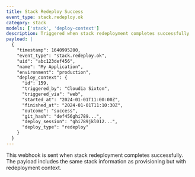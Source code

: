 ```yaml
---
title: Stack Redeploy Success
event_type: stack.redeploy.ok
category: stack
models: ['stack', 'deploy-context']
description: Triggered when stack redeployment completes successfully
payload: |
  {
    "timestamp": 1640995200,
    "event_type": "stack.redeploy.ok",
    "uid": "abc123def456",
    "name": "My Application",
    "environment": "production",
    "deploy_context": {
      "id": 159,
      "triggered_by": "Cloudia Sixton",
      "triggered_via": "web",
      "started_at": "2024-01-01T11:00:00Z",
      "finished_at": "2024-01-01T11:10:30Z",
      "outcome": "success",
      "git_hash": "def456ghi789...",
      "deploy_session": "ghi789jkl012...",
      "deploy_type": "redeploy"
    }
  }
---
```


This webhook is sent when stack redeployment completes successfully. The payload includes the same stack information as provisioning but with redeployment context.
